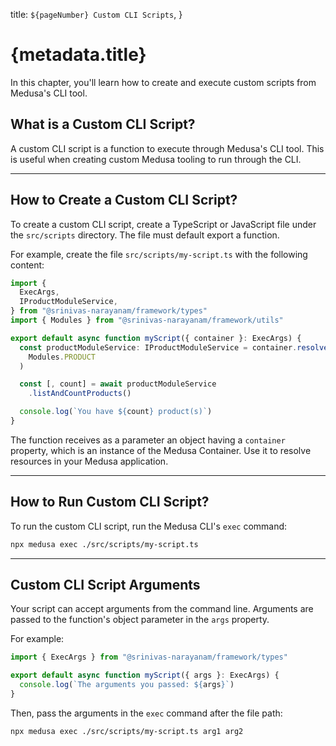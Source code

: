   title: `${pageNumber} Custom CLI Scripts`,
}

# {metadata.title}

In this chapter, you'll learn how to create and execute custom scripts from Medusa's CLI tool.

## What is a Custom CLI Script?

A custom CLI script is a function to execute through Medusa's CLI tool. This is useful when creating custom Medusa tooling to run through the CLI.

---

## How to Create a Custom CLI Script?

To create a custom CLI script, create a TypeScript or JavaScript file under the `src/scripts` directory. The file must default export a function.

For example, create the file `src/scripts/my-script.ts` with the following content:

```ts title="src/scripts/my-script.ts"
import { 
  ExecArgs,
  IProductModuleService,
} from "@srinivas-narayanam/framework/types"
import { Modules } from "@srinivas-narayanam/framework/utils"

export default async function myScript({ container }: ExecArgs) {
  const productModuleService: IProductModuleService = container.resolve(
    Modules.PRODUCT
  )

  const [, count] = await productModuleService
    .listAndCountProducts()

  console.log(`You have ${count} product(s)`)
}
```

The function receives as a parameter an object having a `container` property, which is an instance of the Medusa Container. Use it to resolve resources in your Medusa application.

---

## How to Run Custom CLI Script?

To run the custom CLI script, run the Medusa CLI's `exec` command:

```bash
npx medusa exec ./src/scripts/my-script.ts
```

---

## Custom CLI Script Arguments

Your script can accept arguments from the command line. Arguments are passed to the function's object parameter in the `args` property.

For example:

```ts
import { ExecArgs } from "@srinivas-narayanam/framework/types"

export default async function myScript({ args }: ExecArgs) {
  console.log(`The arguments you passed: ${args}`)
}
```

Then, pass the arguments in the `exec` command after the file path:

```bash
npx medusa exec ./src/scripts/my-script.ts arg1 arg2
```

